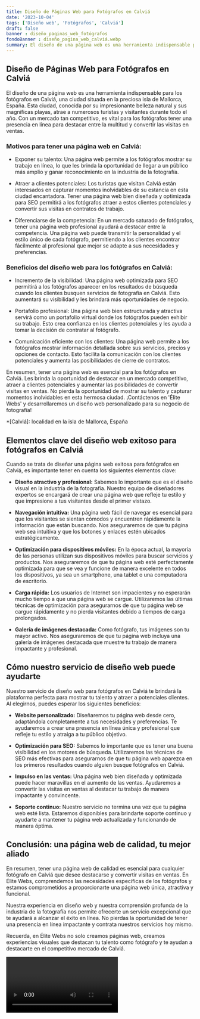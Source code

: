 ```yaml
---
title: Diseño de Páginas Web para Fotógrafos en Calviá
date: '2023-10-04'
tags: ['Diseño web', 'Fotógrafos', 'Calviá']
draft: false
banner : diseño_paginas_web_fotógrafos
fondoBanner : diseño_pagina_web_calviá.webp
summary: El diseño de una página web es una herramienta indispensable para los fotógrafos en Calviá, una ciudad situada en la preciosa isla de Mallorca, España. Esta ciudad, conocida por su impresionante belleza natural y sus magníficas playas, atrae a numerosos turistas y visitantes durante todo el año. Con un mercado tan competitivo, es vital para los fotógrafos tener una presencia en línea para destacar entre la multitud y convertir las visitas en ventas.
---
```


## Diseño de Páginas Web para Fotógrafos en Calviá

El diseño de una página web es una herramienta indispensable para los fotógrafos en Calviá, una ciudad situada en la preciosa isla de Mallorca, España. Esta ciudad, conocida por su impresionante belleza natural y sus magníficas playas, atrae a numerosos turistas y visitantes durante todo el año. Con un mercado tan competitivo, es vital para los fotógrafos tener una presencia en línea para destacar entre la multitud y convertir las visitas en ventas.

### Motivos para tener una página web en Calviá:

- Exponer su talento: Una página web permite a los fotógrafos mostrar su trabajo en línea, lo que les brinda la oportunidad de llegar a un público más amplio y ganar reconocimiento en la industria de la fotografía.

- Atraer a clientes potenciales: Los turistas que visitan Calviá están interesados en capturar momentos inolvidables de su estancia en esta ciudad encantadora. Tener una página web bien diseñada y optimizada para SEO permitirá a los fotógrafos atraer a estos clientes potenciales y convertir sus visitas en contratos de trabajo.

- Diferenciarse de la competencia: En un mercado saturado de fotógrafos, tener una página web profesional ayudará a destacar entre la competencia. Una página web puede transmitir la personalidad y el estilo único de cada fotógrafo, permitiendo a los clientes encontrar fácilmente al profesional que mejor se adapte a sus necesidades y preferencias.

### Beneficios del diseño web para los fotógrafos en Calviá:

- Incremento de la visibilidad: Una página web optimizada para SEO permitirá a los fotógrafos aparecer en los resultados de búsqueda cuando los clientes busquen servicios de fotografía en Calviá. Esto aumentará su visibilidad y les brindará más oportunidades de negocio.

- Portafolio profesional: Una página web bien estructurada y atractiva servirá como un portafolio virtual donde los fotógrafos pueden exhibir su trabajo. Esto crea confianza en los clientes potenciales y les ayuda a tomar la decisión de contratar al fotógrafo.

- Comunicación eficiente con los clientes: Una página web permite a los fotógrafos mostrar información detallada sobre sus servicios, precios y opciones de contacto. Esto facilita la comunicación con los clientes potenciales y aumenta las posibilidades de cierre de contratos.

En resumen, tener una página web es esencial para los fotógrafos en Calviá. Les brinda la oportunidad de destacar en un mercado competitivo, atraer a clientes potenciales y aumentar las posibilidades de convertir visitas en ventas. No pierda la oportunidad de mostrar su talento y capturar momentos inolvidables en esta hermosa ciudad. ¡Contáctenos en 'Élite Webs' y desarrollaremos un diseño web personalizado para su negocio de fotografía!

*[Calviá]: localidad en la isla de Mallorca, España

<GifSeo />

<Cta />

## Elementos clave del diseño web exitoso para fotógrafos en Calviá

Cuando se trata de diseñar una página web exitosa para fotógrafos en Calviá, es importante tener en cuenta los siguientes elementos clave:

- **Diseño atractivo y profesional:** Sabemos lo importante que es el diseño visual en la industria de la fotografía. Nuestro equipo de diseñadores expertos se encargará de crear una página web que refleje tu estilo y que impresione a tus visitantes desde el primer vistazo.

- **Navegación intuitiva:** Una página web fácil de navegar es esencial para que los visitantes se sientan cómodos y encuentren rápidamente la información que están buscando. Nos aseguraremos de que tu página web sea intuitiva y que los botones y enlaces estén ubicados estratégicamente.

- **Optimización para dispositivos móviles:** En la época actual, la mayoría de las personas utilizan sus dispositivos móviles para buscar servicios y productos. Nos aseguraremos de que tu página web esté perfectamente optimizada para que se vea y funcione de manera excelente en todos los dispositivos, ya sea un smartphone, una tablet o una computadora de escritorio.

- **Carga rápida:** Los usuarios de Internet son impacientes y no esperarán mucho tiempo a que una página web se cargue. Utilizaremos las últimas técnicas de optimización para asegurarnos de que tu página web se cargue rápidamente y no pierda visitantes debido a tiempos de carga prolongados.

- **Galería de imágenes destacada:** Como fotógrafo, tus imágenes son tu mayor activo. Nos aseguraremos de que tu página web incluya una galería de imágenes destacada que muestre tu trabajo de manera impactante y profesional.

## Cómo nuestro servicio de diseño web puede ayudarte

Nuestro servicio de diseño web para fotógrafos en Calviá te brindará la plataforma perfecta para mostrar tu talento y atraer a potenciales clientes. Al elegirnos, puedes esperar los siguientes beneficios:

- **Website personalizado:** Diseñaremos tu página web desde cero, adaptándola completamente a tus necesidades y preferencias. Te ayudaremos a crear una presencia en línea única y profesional que refleje tu estilo y atraiga a tu público objetivo.

- **Optimización para SEO:** Sabemos lo importante que es tener una buena visibilidad en los motores de búsqueda. Utilizaremos las técnicas de SEO más efectivas para asegurarnos de que tu página web aparezca en los primeros resultados cuando alguien busque fotógrafos en Calviá.

- **Impulso en las ventas:** Una página web bien diseñada y optimizada puede hacer maravillas en el aumento de las ventas. Ayudaremos a convertir las visitas en ventas al destacar tu trabajo de manera impactante y convincente.

- **Soporte continuo:** Nuestro servicio no termina una vez que tu página web esté lista. Estaremos disponibles para brindarte soporte continuo y ayudarte a mantener tu página web actualizada y funcionando de manera óptima.

## Conclusión: una página web de calidad, tu mejor aliado

En resumen, tener una página web de calidad es esencial para cualquier fotógrafo en Calviá que desee destacarse y convertir visitas en ventas. En Élite Webs, comprendemos las necesidades específicas de los fotógrafos y estamos comprometidos a proporcionarte una página web única, atractiva y funcional.

Nuestra experiencia en diseño web y nuestra comprensión profunda de la industria de la fotografía nos permite ofrecerte un servicio excepcional que te ayudará a alcanzar el éxito en línea. No pierdas la oportunidad de tener una presencia en línea impactante y contrata nuestros servicios hoy mismo.

Recuerda, en Élite Webs no solo creamos páginas web, creamos experiencias visuales que destacan tu talento como fotógrafo y te ayudan a destacarte en el competitivo mercado de Calviá.

<Video />

<CtaBot job='Fotógrafos' city='Calviá'/>

<Gmaps query='Calviá+españa+maps' />